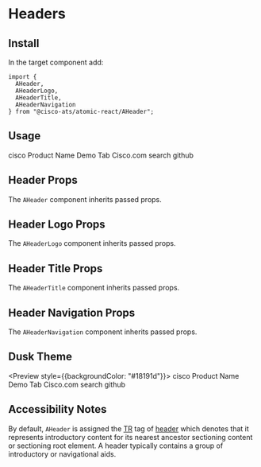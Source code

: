 

<Meta title="Components/Headers" component={AHeader} />

# Headers

## Install

In the target component add:

```
import {
  AHeader,
  AHeaderLogo,
  AHeaderTitle,
  AHeaderNavigation
} from "@cisco-ats/atomic-react/AHeader";
```

## Usage

<Preview>
  <Story name="usage-1">
    <AApp>
      <AHeader>
        <AHeaderLogo href="#cisco">
          <AIcon>cisco</AIcon>
        </AHeaderLogo>
        <AHeaderTitle>Product Name</AHeaderTitle>
        <AHeaderNavigation>
          <ATabGroup tall>
            <ATab selected>Demo Tab</ATab>
            <ATab href="https://www.cisco.com" target="_blank">
              Cisco.com
            </ATab>
          </ATabGroup>
        </AHeaderNavigation>
        <AButton icon tertiaryAlt href="https://www.cisco.com" target="_blank">
          <AIcon>search</AIcon>
        </AButton>
        <AButton icon tertiaryAlt href="https://www.github.com" target="_blank">
          <AIcon>github</AIcon>
        </AButton>
      </AHeader>
    </AApp>
  </Story>
</Preview>

## Header Props

The `AHeader` component inherits passed props.

<Props of={AHeader} />

## Header Logo Props

The `AHeaderLogo` component inherits passed props.

<Props of={AHeaderLogo} />

## Header Title Props

The `AHeaderTitle` component inherits passed props.

<Props of={AHeaderTitle} />

## Header Navigation Props

The `AHeaderNavigation` component inherits passed props.

<Props of={AHeaderNavigation} />

## Dusk Theme

<Preview style={{backgroundColor: "#18191d"}}>
  <Story name="dusk-1">
    <AApp defaultTheme="dusk">
      <AHeader>
        <AHeaderLogo href="#cisco">
          <AIcon>cisco</AIcon>
        </AHeaderLogo>
        <AHeaderTitle>Product Name</AHeaderTitle>
        <AHeaderNavigation>
          <ATabGroup tall>
            <ATab selected>Demo Tab</ATab>
            <ATab href="https://www.cisco.com" target="_blank">
              Cisco.com
            </ATab>
          </ATabGroup>
        </AHeaderNavigation>
        <AButton icon tertiaryAlt href="https://www.cisco.com" target="_blank">
          <AIcon>search</AIcon>
        </AButton>
        <AButton icon tertiaryAlt href="https://www.github.com" target="_blank">
          <AIcon>github</AIcon>
        </AButton>
      </AHeader>
    </AApp>
  </Story>
</Preview>

## Accessibility Notes

By default, `AHeader` is assigned the [TR](https://www.w3.org/TR/html51/) tag of [header](https://www.w3.org/TR/html51/sections.html#elementdef-header) which denotes that it represents introductory content for its nearest ancestor sectioning content or sectioning root element. A header typically contains a group of introductory or navigational aids.
